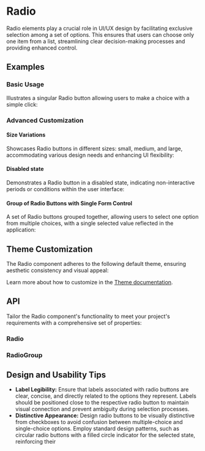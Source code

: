 
# Radio

Radio elements play a crucial role in UI/UX design by facilitating exclusive selection among a set of options.
This ensures that users can choose only one item from a list, streamlining clear decision-making processes and providing enhanced control.
## Examples
### Basic Usage
Illustrates a singular Radio button allowing users to make a choice with a simple click:
<StoryRenderer path="components/Radio.story.tsx" name="Simple" storybookKey="components-form-radio--simple" />

### Advanced Customization
#### Size Variations
Showcases Radio buttons in different sizes: small, medium, and large, accommodating various design needs and enhancing UI flexibility:
<StoryRenderer path="components/Radio.story.tsx" name="Sizes" storybookKey="components-form-radio--sizes" />

#### Disabled state
Demonstrates a Radio button in a disabled state, indicating non-interactive periods or conditions within the user interface:
<StoryRenderer path="components/Radio.story.tsx" name="Disabled" storybookKey="components-form-radio--disabled" />

#### Group of Radio Buttons with Single Form Control
A set of Radio buttons grouped together, allowing users to select one option from multiple choices, with a single selected value reflected in the application:
<StoryRenderer path="components/RadioGroup.story.tsx" name="Simple" storybookKey="components-form-radio-group--simple" />

## Theme Customization
The Radio component adheres to the following default theme, ensuring aesthetic consistency and visual appeal:

<ThemeRender name="radio" />

Learn more about how to customize in the [Theme documentation](/docs/theme/getting-started).

## API
Tailor the Radio component's functionality to meet your project's requirements with a comprehensive set of properties:
### Radio
<PropsTable name="Radio" />

### RadioGroup
<PropsTable name="RadioGroup" />

## Design and Usability Tips

- **Label Legibility:** Ensure that labels associated with radio buttons are clear, concise, and directly related to the options they represent. Labels should be positioned close to the respective radio button to maintain visual connection and prevent ambiguity during selection processes.
- **Distinctive Appearance:** Design radio buttons to be visually distinctive from checkboxes to avoid confusion between multiple-choice and single-choice options. Employ standard design patterns, such as circular radio buttons with a filled circle indicator for the selected state, reinforcing their
